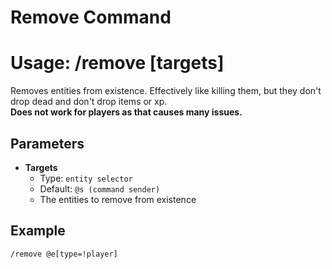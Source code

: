 # Remove Command
# Usage: /remove \[targets]
Removes entities from existence. Effectively like killing them, 
but they don't drop dead and don't drop items or xp.  
**Does not work for players as that causes many issues.**

## Parameters
- **Targets**
  + Type: `entity selector`
  + Default: `@s (command sender)`
  + The entities to remove from existence

## Example
`/remove @e[type=!player]`
